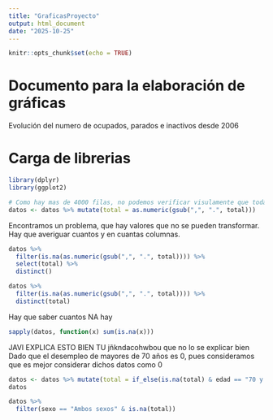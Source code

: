 ```yaml
---
title: "GraficasProyecto"
output: html_document
date: "2025-10-25"
---
```


```r
knitr::opts_chunk$set(echo = TRUE)
```

# Documento para la elaboración de gráficas


Evolución del numero de ocupados, parados e inactivos desde 2006


# Carga de librerias
```r
library(dplyr)
library(ggplot2)
```


```r
# Como hay mas de 4000 filas, no podemos verificar visulamente que todas sean "numericas", entonces lo convertimos
datos <- datos %>% mutate(total = as.numeric(gsub(",", ".", total)))
```


Encontramos un problema, que hay valores que no se pueden transformar. Hay que averiguar cuantos y en cuantas columnas. 
```r
datos %>%
  filter(is.na(as.numeric(gsub(",", ".", total)))) %>%
  select(total) %>%
  distinct()

```

```r
datos %>%
  filter(is.na(as.numeric(gsub(",", ".", total)))) %>%
  distinct(total)

```

Hay que saber cuantos NA hay
```r
sapply(datos, function(x) sum(is.na(x)))
```

JAVI EXPLICA ESTO BIEN TU jñkndacohwbou que no lo se explicar bien
Dado que el desempleo de mayores de 70 años es 0, pues consideramos que es mejor considerar dichos datos como 0 
```r
datos <- datos %>% mutate(total = if_else(is.na(total) & edad == "70 y más años" & sexo %in% c("Hombres", "Mujeres"),0,total))
datos
```
```r
datos %>%
  filter(sexo == "Ambos sexos" & is.na(total))

```

